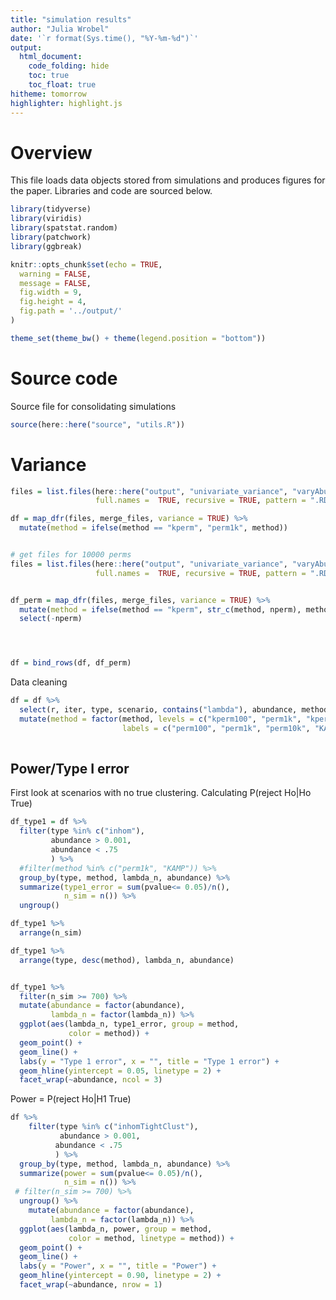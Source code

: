```yaml
---
title: "simulation results"
author: "Julia Wrobel"
date: '`r format(Sys.time(), "%Y-%m-%d")`'
output:
  html_document: 
    code_folding: hide
    toc: true
    toc_float: true
hitheme: tomorrow
highlighter: highlight.js
---
```


# Overview

This file loads data objects stored from simulations and produces figures for the paper. Libraries and code are sourced below. 

```r
library(tidyverse)
library(viridis)
library(spatstat.random)
library(patchwork)
library(ggbreak)

knitr::opts_chunk$set(echo = TRUE,
  warning = FALSE,
  message = FALSE,
  fig.width = 9,
  fig.height = 4,
  fig.path = '../output/'
)

theme_set(theme_bw() + theme(legend.position = "bottom"))
```

# Source code

Source file for consolidating simulations

```r
source(here::here("source", "utils.R"))
```


# Variance

```r
files = list.files(here::here("output", "univariate_variance", "varyAbundance"),
                   full.names =  TRUE, recursive = TRUE, pattern = ".RDA")

df = map_dfr(files, merge_files, variance = TRUE) %>%
  mutate(method = ifelse(method == "kperm", "perm1k", method))


# get files for 10000 perms
files = list.files(here::here("output", "univariate_variance", "varyAbundance_permOnly"),
                   full.names =  TRUE, recursive = TRUE, pattern = ".RDA")


df_perm = map_dfr(files, merge_files, variance = TRUE) %>%
  mutate(method = ifelse(method == "kperm", str_c(method, nperm), method)) %>%
  select(-nperm)




df = bind_rows(df, df_perm)
```



Data cleaning

```r
df = df %>%
  select(r, iter, type, scenario, contains("lambda"), abundance, method, time, pvalue) %>%
  mutate(method = factor(method, levels = c("kperm100", "perm1k", "kperm10000", "kepd", "kepdThin"),
                         labels = c("perm100", "perm1k", "perm10k", "KAMP", "KAMP lite"))) 
  
```





## Power/Type I error

First look at scenarios with no true clustering. Calculating P(reject Ho|Ho True)



```r
df_type1 = df %>%
  filter(type %in% c("inhom"),
         abundance > 0.001,
         abundance < .75
         ) %>%
  #filter(method %in% c("perm1k", "KAMP")) %>%
  group_by(type, method, lambda_n, abundance) %>%
  summarize(type1_error = sum(pvalue<= 0.05)/n(),
            n_sim = n()) %>%
  ungroup()

df_type1 %>%
  arrange(n_sim)

df_type1 %>%
  arrange(type, desc(method), lambda_n, abundance)


df_type1 %>%
  filter(n_sim >= 700) %>%
  mutate(abundance = factor(abundance),
         lambda_n = factor(lambda_n)) %>%
  ggplot(aes(lambda_n, type1_error, group = method,
             color = method)) +
  geom_point() +
  geom_line() +
  labs(y = "Type 1 error", x = "", title = "Type 1 error") +
  geom_hline(yintercept = 0.05, linetype = 2) +
  facet_wrap(~abundance, ncol = 3)

```




Power = P(reject Ho|H1 True)

```r
df %>%
    filter(type %in% c("inhomTightClust"),
           abundance > 0.001,
          abundance < .75
          ) %>%
  group_by(type, method, lambda_n, abundance) %>%
  summarize(power = sum(pvalue<= 0.05)/n(),
            n_sim = n()) %>%
 # filter(n_sim >= 700) %>%
  ungroup() %>%
    mutate(abundance = factor(abundance),
         lambda_n = factor(lambda_n)) %>%
  ggplot(aes(lambda_n, power, group = method,
             color = method, linetype = method)) +
  geom_point() +
  geom_line() +
  labs(y = "Power", x = "", title = "Power") +
  geom_hline(yintercept = 0.90, linetype = 2) +
  facet_wrap(~abundance, nrow = 1)
```



